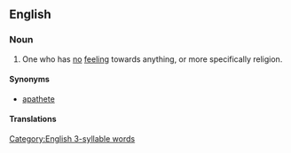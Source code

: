 ==English==

===Noun===
{{en-noun}}

# {{rfquote-sense|en}} One who has [[no]] [[feeling]] towards anything, or more specifically religion.

====Synonyms====
* [[apathete]]

====Translations====
{{trans-see|apathete}}

[[Category:English 3-syllable words]]